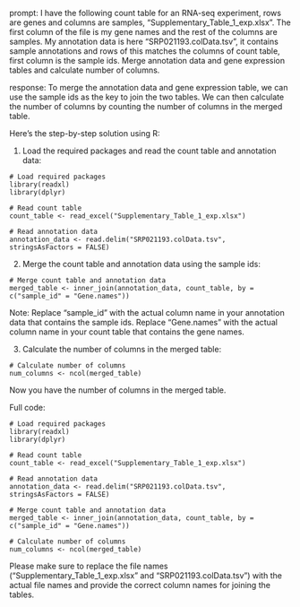 prompt:
I have the following count table for an RNA-seq experiment, rows are genes and columns are samples, "Supplementary_Table_1_exp.xlsx". The first column of the file is my gene names and the rest of the columns are samples. My annotation data is here  "SRP021193.colData.tsv", it contains sample annotations and rows of this matches the columns of count table, first column is the sample ids. Merge annotation data and gene expression tables and calculate number of columns.

response:
To merge the annotation data and gene expression table, we can use the sample ids as the key to join the two tables. We can then calculate the number of columns by counting the number of columns in the merged table.

Here's the step-by-step solution using R:

1. Load the required packages and read the count table and annotation data:

```
# Load required packages
library(readxl)
library(dplyr)

# Read count table
count_table <- read_excel("Supplementary_Table_1_exp.xlsx")

# Read annotation data
annotation_data <- read.delim("SRP021193.colData.tsv", stringsAsFactors = FALSE)
```

2. Merge the count table and annotation data using the sample ids:

```
# Merge count table and annotation data
merged_table <- inner_join(annotation_data, count_table, by = c("sample_id" = "Gene.names"))
```

Note: Replace "sample_id" with the actual column name in your annotation data that contains the sample ids. Replace "Gene.names" with the actual column name in your count table that contains the gene names.

3. Calculate the number of columns in the merged table:

```
# Calculate number of columns
num_columns <- ncol(merged_table)
```

Now you have the number of columns in the merged table.

Full code:

```
# Load required packages
library(readxl)
library(dplyr)

# Read count table
count_table <- read_excel("Supplementary_Table_1_exp.xlsx")

# Read annotation data
annotation_data <- read.delim("SRP021193.colData.tsv", stringsAsFactors = FALSE)

# Merge count table and annotation data
merged_table <- inner_join(annotation_data, count_table, by = c("sample_id" = "Gene.names"))

# Calculate number of columns
num_columns <- ncol(merged_table)
```

Please make sure to replace the file names ("Supplementary_Table_1_exp.xlsx" and "SRP021193.colData.tsv") with the actual file names and provide the correct column names for joining the tables.
